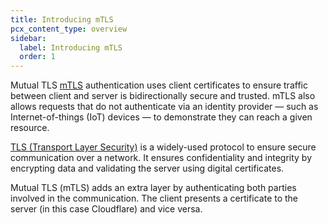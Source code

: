 ```yaml
---
title: Introducing mTLS
pcx_content_type: overview
sidebar:
  label: Introducing mTLS
  order: 1
---
```


Mutual TLS [mTLS](https://www.cloudflare.com/learning/access-management/what-is-mutual-tls/) authentication uses client certificates to ensure traffic between client and server is bidirectionally secure and trusted. mTLS also allows requests that do not authenticate via an identity provider — such as Internet-of-things (IoT) devices — to demonstrate they can reach a given resource.

[TLS (Transport Layer Security)](https://www.cloudflare.com/learning/ssl/transport-layer-security-tls/) is a widely-used protocol to ensure secure communication over a network. It ensures confidentiality and integrity by encrypting data and validating the server using digital certificates.

Mutual TLS (mTLS) adds an extra layer by authenticating both parties involved in the communication. The client presents a certificate to the server (in this case Cloudflare) and vice versa.
